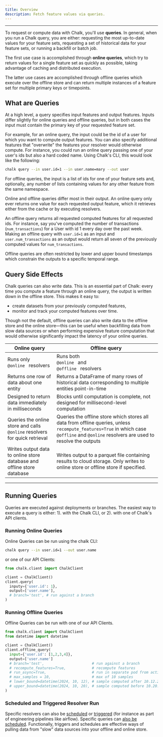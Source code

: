```yaml
---
title: Overview
description: Fetch feature values via queries.
---
```


---

To request or compute data with Chalk, you'll use **queries**. In general,
when you run a Chalk query, you are either: requesting the most up-to-date
values for your feature sets, requesting a set of historical data
for your feature sets, or running a backfill or batch job.

The first use case is accomplished through **online queries**, which try to
return values for a single feature set as quickly as possible, taking
advantage of caching and distributed execution.

The latter use cases are accomplished through offline queries which execute
over the offline store and can return multiple instances of a feature set
for multiple primary keys or timepoints.

## What are Queries

At a high level, a query specifies input features and output features.
Inputs differ slightly for online queries and offline queries, but in both
cases the input must contain the primary key of your requested feature set.

For example, for an online query, the input could be the id of a user for
which you want to compute output features. You can also specify additional
features that "overwrite" the features your resolver would otherwise compute.
For instance, you could run an online query passing one of your user's ids but also
a hard coded name. Using Chalk's CLI, this would look like the following:

```sh
chalk query --in user.id=1 --in user.name=mary --out user
```

For offline queries, the input is a list of ids for one of your feature
sets and, optionally, any number of lists containing values for any other
feature from the same namespace.

Online and offline queries differ most in their output. An online
query only ever returns one value for each requested output feature, which
it retrieves either from the cache or by executing resolvers.

An offline query returns all requested computed features for all requested ids.
For instance, say you've computed the number of transactions (`num_transactions`)
for a User with id 1 every day over the past week. Making an offline query
with `user.id=1` as an input and `user.num_transactions` as an output would
return all seven of the previously computed values for `num_transactions`.

Offline queries are often restricted by lower and upper bound timestamps
which constrain the outputs to a specific temporal range.

## Query Side Effects

Chalk queries can also write data. This is an essential part of
Chalk: every time you compute a feature through an online query, the
output is written down in the offline store. This makes it easy to:

- create datasets from your previously computed features,
- monitor and track your computed features over time.

Though not the default, offline queries can also write data to the
offline store and the online store—this can be useful when backfilling
data from slow data sources or when performing expensive feature computation that
would otherwise significantly impact the latency of your online queries.

| Online query                                                                                                                  | Offline query                                                                                                                                                                                                                                |
|-------------------------------------------------------------------------------------------------------------------------------|----------------------------------------------------------------------------------------------------------------------------------------------------------------------------------------------------------------------------------------------|
| Runs only <code className="whitespace-nowrap before:content-none text-pink-400 after:content-none"> @online </code> resolvers | Runs both <code className="whitespace-nowrap before:content-none text-pink-400 after:content-none"> @online </code> and <code className="whitespace-nowrap before:content-none text-pink-400 after:content-none"> @offline </code> resolvers |
| Returns one row of data about one entity                                                                                      | Returns a DataFrame of many rows of historical data corresponding to multiple entities point-in-time                                                                                                                                         |
| Designed to return data immediately in milliseconds                                                                           | Blocks until computation is complete, not designed for millisecond-level computation                                                                                                                                                         |
| Queries the online store and calls `@online` resolvers for quick retrieval                                                      | Queries the offline store which stores all data from offline queries, unless `recompute_features=True` in which case `@offline` and `@online` resolvers are used to resolve the outputs
| Writes output data to online store database and offline store database                                                        | Writes output to a parquet file containing results to cloud storage. Only writes to online store or offline store if specified.


---

## Running Queries

Queries are executed against deployments or branches. The easiest way to execute
a query is either: 1). with the Chalk CLI, or 2). with one of Chalk's API
clients.

### Running Online Queries

Online Queries can be run using the chalk CLI:

```bash
chalk query --in user.id=1 --out user.name
```

or one of our API Clients:

```python
from chalk.client import ChalkClient

client = ChalkClient()
client.query(
  inputy={'user.id': 1},
  output=['user.name'],
  # branch='test', # run against a branch
)
```

### Running Offline Queries

Offline Queries can be run with one of our API Clients.

```python
from chalk.client import ChalkClient
from datetime import datetime

client = ChalkClient()
client.offline_query(
  input={'user.id': [1,2,3,4]},
  output=['user.name']
  # branch='test',                      # run against a branch
  # recompute_features=True,            # recompute features
  # run_async=True,                     # run in separate pod from active deployment
  # max_samples = 10,                   # max of 10 samples
  # lower_bound=datetime(2024, 10, 12), # sample computed after 10.12.2024
  # upper_bound=datetime(2024, 10, 20), # sample computed before 10.20.2024
)
```

### Scheduled and Triggered Resolver Run

Specific resolvers can also be [scheduled](/docs/resolver-cron) or [triggered](/docs/runs) (for instance as part of engineering pipelines like airflow).
Specific queries can [also be scheduled](/docs/changelog#scheduled-queries). Functionally, triggers and schedules are effective ways of pulling data from
"slow" data sources into your offline and online store.
